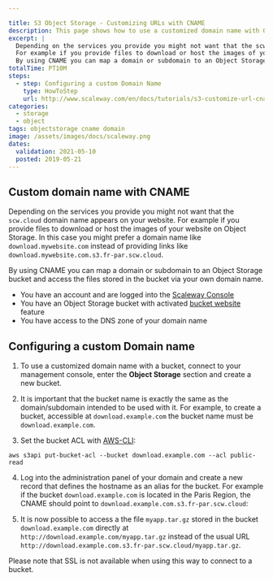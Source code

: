 ```yaml
---

title: S3 Object Storage - Customizing URLs with CNAME
description: This page shows how to use a customized domain name with Object Storage buckets
excerpt: |
  Depending on the services you provide you might not want that the scw.cloud domain name appears on your website.
  For example if you provide files to download or host the images of your website on Object Storage. In this case you might prefer a domain name like download.mywebsite.com instead of providing links like download.mywebsite.com.s3.fr-par.scw.cloud.
  By using CNAME you can map a domain or subdomain to an Object Storage bucket and access the files stored in the bucket via your own domain name.
totalTime: PT10M
steps:
  - step: Configuring a custom Domain Name
    type: HowToStep
    url: http://www.scaleway.com/en/docs/tutorials/s3-customize-url-cname/#Configuring-a-custom-Domain-name
categories:
  - storage
  - object
tags: objectstorage cname domain
image: /assets/images/docs/scaleway.png
dates:
  validation: 2021-05-10
  posted: 2019-05-21
---
```


## Custom domain name with CNAME

Depending on the services you provide you might not want that the `scw.cloud` domain name appears on your website.
For example if you provide files to download or host the images of your website on Object Storage. In this case you might prefer a domain name like `download.mywebsite.com` instead of providing links like `download.mywebsite.com.s3.fr-par.scw.cloud`.

By using CNAME you can map a domain or subdomain to an Object Storage bucket and access the files stored in the bucket via your own domain name.


<Message type="requirement">

- You have an account and are logged into the [Scaleway Console](https://console.scaleway.com)
- You have an Object Storage bucket with activated [bucket website](/storage/object/how-to/use-bucket-website/) feature
- You have access to the DNS zone of your domain name

</Message>

## Configuring a custom Domain name

1. To use a customized domain name with a bucket, connect to your management console, enter the **Object Storage** section and create a new bucket.

2. It is important that the bucket name is exactly the same as the domain/subdomain intended to be used with it. For example, to create a bucket, accessible at `download.example.com` the bucket name must be `download.example.com`.

3. Set the bucket ACL with [AWS-CLI](/storage/object/api-cli/object-storage-aws-cli/):
  ```
  aws s3api put-bucket-acl --bucket download.example.com --acl public-read
  ```

4. Log into the administration panel of your domain and create a new record that defines the hostname as an alias for the bucket. For example if the bucket `download.example.com` is located in the Paris Region, the CNAME should point to `download.example.com.s3.fr-par.scw.cloud`:
<Lightbox src="scaleway-bucket_cname.png" alt="" />

5. It is now possible to access a the file `myapp.tar.gz` stored in the bucket `download.example.com` directly at `http://download.example.com/myapp.tar.gz` instead of the usual URL `http://download.example.com.s3.fr-par.scw.cloud/myapp.tar.gz`.

  <Message type="important">

  Please note that SSL is not available when using this way to connect to a bucket.

  </Message>